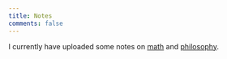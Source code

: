 ```yaml
---
title: Notes
comments: false
---
```


I currently have uploaded some notes on [math](math/) and [philosophy](phil/).